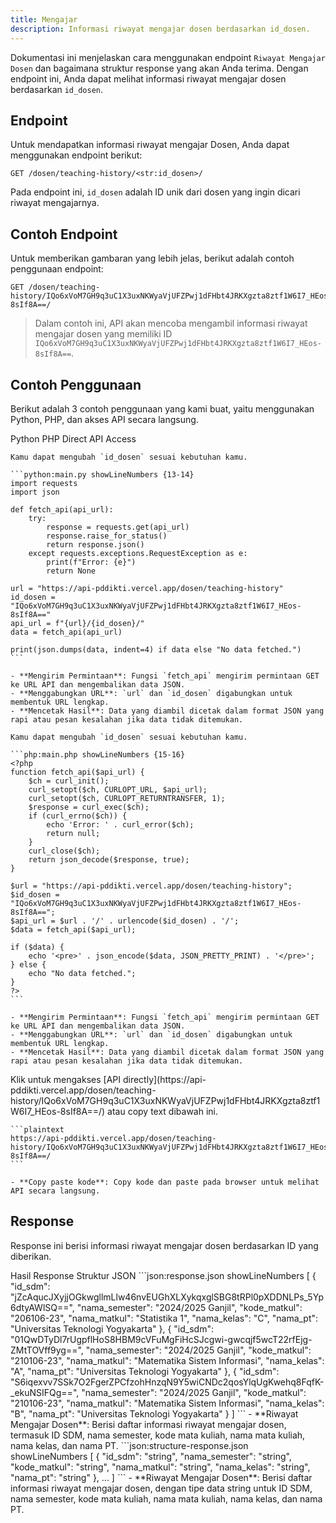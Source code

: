 ```yaml
---
title: Mengajar
description: Informasi riwayat mengajar dosen berdasarkan id_dosen.
---
```


Dokumentasi ini menjelaskan cara menggunakan endpoint `Riwayat Mengajar Dosen` dan bagaimana struktur response yang akan Anda terima. Dengan endpoint ini, Anda dapat melihat informasi riwayat mengajar dosen berdasarkan `id_dosen`.

## Endpoint

Untuk mendapatkan informasi riwayat mengajar Dosen, Anda dapat menggunakan endpoint berikut:

```plaintext
GET /dosen/teaching-history/<str:id_dosen>/
```

Pada endpoint ini, `id_dosen` adalah ID unik dari dosen yang ingin dicari riwayat mengajarnya.

## Contoh Endpoint

Untuk memberikan gambaran yang lebih jelas, berikut adalah contoh penggunaan endpoint:

```plaintext
GET /dosen/teaching-history/IQo6xVoM7GH9q3uC1X3uxNKWyaVjUFZPwj1dFHbt4JRKXgzta8ztf1W6I7_HEos-8sIf8A==/
```

> Dalam contoh ini, API akan mencoba mengambil informasi riwayat mengajar dosen yang memiliki ID `IQo6xVoM7GH9q3uC1X3uxNKWyaVjUFZPwj1dFHbt4JRKXgzta8ztf1W6I7_HEos-8sIf8A==`.

## Contoh Penggunaan

Berikut adalah 3 contoh penggunaan yang kami buat, yaitu menggunakan Python, PHP, dan akses API secara langsung.

<Tabs defaultValue="python" className="pt-5 pb-1">
  <TabsList>
    <TabsTrigger value="python">Python</TabsTrigger>
    <TabsTrigger value="php">PHP</TabsTrigger>
    <TabsTrigger value="direct">Direct API Access</TabsTrigger>
  </TabsList>
  <TabsContent value="python">

    Kamu dapat mengubah `id_dosen` sesuai kebutuhan kamu.

    ```python:main.py showLineNumbers {13-14}
    import requests
    import json

    def fetch_api(api_url):
        try:
            response = requests.get(api_url)
            response.raise_for_status()
            return response.json()
        except requests.exceptions.RequestException as e:
            print(f"Error: {e}")
            return None

    url = "https://api-pddikti.vercel.app/dosen/teaching-history"
    id_dosen = "IQo6xVoM7GH9q3uC1X3uxNKWyaVjUFZPwj1dFHbt4JRKXgzta8ztf1W6I7_HEos-8sIf8A=="
    api_url = f"{url}/{id_dosen}/"
    data = fetch_api(api_url)

    print(json.dumps(data, indent=4) if data else "No data fetched.")
    ```

    - **Mengirim Permintaan**: Fungsi `fetch_api` mengirim permintaan GET ke URL API dan mengembalikan data JSON.
    - **Menggabungkan URL**: `url` dan `id_dosen` digabungkan untuk membentuk URL lengkap.
    - **Mencetak Hasil**: Data yang diambil dicetak dalam format JSON yang rapi atau pesan kesalahan jika data tidak ditemukan.
  </TabsContent>
  <TabsContent value="php">

    Kamu dapat mengubah `id_dosen` sesuai kebutuhan kamu.

    ```php:main.php showLineNumbers {15-16}
    <?php
    function fetch_api($api_url) {
        $ch = curl_init();
        curl_setopt($ch, CURLOPT_URL, $api_url);
        curl_setopt($ch, CURLOPT_RETURNTRANSFER, 1);
        $response = curl_exec($ch);
        if (curl_errno($ch)) {
            echo 'Error: ' . curl_error($ch);
            return null;
        }
        curl_close($ch);
        return json_decode($response, true);
    }

    $url = "https://api-pddikti.vercel.app/dosen/teaching-history";
    $id_dosen = "IQo6xVoM7GH9q3uC1X3uxNKWyaVjUFZPwj1dFHbt4JRKXgzta8ztf1W6I7_HEos-8sIf8A==";
    $api_url = $url . '/' . urlencode($id_dosen) . '/';
    $data = fetch_api($api_url);

    if ($data) {
        echo '<pre>' . json_encode($data, JSON_PRETTY_PRINT) . '</pre>';
    } else {
        echo "No data fetched.";
    }
    ?>
    ```

    - **Mengirim Permintaan**: Fungsi `fetch_api` mengirim permintaan GET ke URL API dan mengembalikan data JSON.
    - **Menggabungkan URL**: `url` dan `id_dosen` digabungkan untuk membentuk URL lengkap.
    - **Mencetak Hasil**: Data yang diambil dicetak dalam format JSON yang rapi atau pesan kesalahan jika data tidak ditemukan.
  </TabsContent>
  <TabsContent value="direct">
    Klik untuk mengakses [API directly](https://api-pddikti.vercel.app/dosen/teaching-history/IQo6xVoM7GH9q3uC1X3uxNKWyaVjUFZPwj1dFHbt4JRKXgzta8ztf1W6I7_HEos-8sIf8A==/) atau copy text dibawah ini.

    ```plaintext
    https://api-pddikti.vercel.app/dosen/teaching-history/IQo6xVoM7GH9q3uC1X3uxNKWyaVjUFZPwj1dFHbt4JRKXgzta8ztf1W6I7_HEos-8sIf8A==/
    ```

    - **Copy paste kode**: Copy kode dan paste pada browser untuk melihat API secara langsung.
  </TabsContent>
</Tabs>

## Response

Response ini berisi informasi riwayat mengajar dosen berdasarkan ID yang diberikan.

<Tabs defaultValue="hasil" className="pt-5 pb-1">
  <TabsList>
    <TabsTrigger value="hasil">Hasil Response</TabsTrigger>
    <TabsTrigger value="struktur">Struktur JSON</TabsTrigger>
  </TabsList>
  <TabsContent value="hasil">
    ```json:response.json showLineNumbers
    [
        {
            "id_sdm": "jZcAqucJXyjjOGkwgllmLlw46nvEUGhXLXykqxglSBG8tRPl0pXDDNLPs_5Yp6dtyAWlSQ==",
            "nama_semester": "2024/2025 Ganjil",
            "kode_matkul": "206106-23",
            "nama_matkul": "Statistika 1",
            "nama_kelas": "C",
             "nama_pt": "Universitas Teknologi Yogyakarta"
        },
        {
            "id_sdm": "01QwDTyDl7rUgpflHoS8HBM9cVFuMgFiHcSJcgwi-gwcqjf5wcT22rfEjg-ZMtTOVff9yg==",
            "nama_semester": "2024/2025 Ganjil",
            "kode_matkul": "210106-23",
            "nama_matkul": "Matematika Sistem Informasi",
             "nama_kelas": "A",
            "nama_pt": "Universitas Teknologi Yogyakarta"
        },
        {
            "id_sdm": "S6iqexvv7SSk7O2FgerZPCfzohHnzqN9Y5wiCNDc2qosYlqUgKwehq8FqfK-_ekuNSIFQg==",
            "nama_semester": "2024/2025 Ganjil",
            "kode_matkul": "210106-23",
            "nama_matkul": "Matematika Sistem Informasi",
             "nama_kelas": "B",
            "nama_pt": "Universitas Teknologi Yogyakarta"
        }
    ]
    ```
    - **Riwayat Mengajar Dosen**: Berisi daftar informasi riwayat mengajar dosen, termasuk ID SDM, nama semester, kode mata kuliah, nama mata kuliah, nama kelas, dan nama PT.
  </TabsContent>
  <TabsContent value="struktur">
    ```json:structure-response.json showLineNumbers
    [
        {
            "id_sdm": "string",
            "nama_semester": "string",
             "kode_matkul": "string",
            "nama_matkul": "string",
            "nama_kelas": "string",
            "nama_pt": "string"
        },
        ...
    ]
    ```
    - **Riwayat Mengajar Dosen**: Berisi daftar informasi riwayat mengajar dosen, dengan tipe data string untuk ID SDM, nama semester, kode mata kuliah, nama mata kuliah, nama kelas, dan nama PT.
  </TabsContent>
</Tabs>